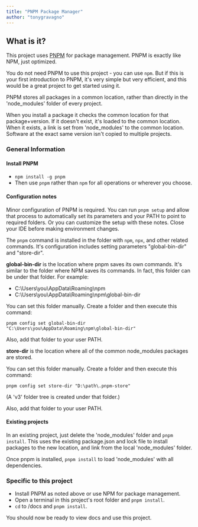 ```yaml
---
title: "PNPM Package Manager"
author: "tonygravagno"
---
```


## What is it?

This project uses [PNPM](https://github.com/pnpm/pnpm) for package management. PNPM is exactly like NPM, just optimized.

You do not need PNPM to use this project - you can use `npm`. But if this is your first introduction to PNPM, it's very simple but very efficient, and this would be a great project to get started using it.

PNPM stores all packages in a common location, rather than directly in the 'node_modules' folder of every project.

When you install a package it checks the common location for that package+version. If it doesn't exist, it's loaded to the common location. When it exists, a link is set from 'node_modules' to the common location. Software at the exact same version isn't copied to multiple projects.

### General Information

#### Install PNPM

- `npm install -g pnpm`
- Then use `pnpm` rather than `npm` for all operations or wherever you choose.

#### Configuration notes

Minor configuration of PNPM is required. You can run `pnpm setup` and allow that process to automatically set its parameters and your PATH to point to required folders. Or you can customize the setup with these notes. Close your IDE before making environment changes.

The `pnpm` command is installed in the folder with `npm`, `npx`, and other related commands. It's configuration includes setting parameters "global-bin-dir" and "store-dir".

**global-bin-dir** is the location where pnpm saves its own commands. It's similar to the folder where NPM saves its commands. In fact, this folder can be under that folder. For example:

- C:\Users\you\AppData\Roaming\npm
- C:\Users\you\AppData\Roaming\npm\global-bin-dir

You can set this folder manually. Create a folder and then execute this command:

`pnpm config set global-bin-dir "C:\Users\you\AppData\Roaming\npm\global-bin-dir"`

Also, add that folder to your user PATH.

**store-dir** is the location where all of the common node_modules packages are stored.

You can set this folder manually. Create a folder and then execute this command:

`pnpm config set store-dir "D:\path\.pnpm-store"`

(A 'v3' folder tree is created under that folder.)

Also, add that folder to your user PATH.

#### Existing projects

In an existing project, just delete the 'node_modules' folder and `pnpm install`. This uses the existing package.json and lock file to install packages to the new location, and link from the local 'node_modules' folder.

Once pnpm is installed, `pnpm install` to load 'node_modules' with all dependencies.

### Specific to this project

- Install PNPM as noted above or use NPM for package management.
- Open a terminal in this project's root folder and `pnpm install`.
- `cd` to /docs and `pnpm install`.

You should now be ready to view docs and use this project.